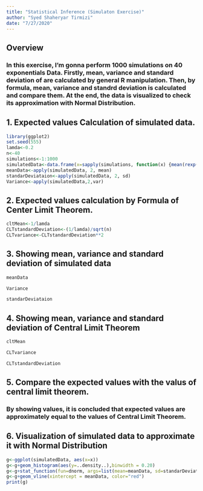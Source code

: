 ---
title: "Statistical Inference (Simulaton Exercise)"
author: "Syed Shaheryar Tirmizi"
date: "7/27/2020"
---

## Overview
### In this exercise, I'm gonna perform 1000 simulations on 40 exponentials Data. Firstly, mean, variance and standard deviation of are calculated by general R manipulation. Then, by formula, mean, variance and standrd deviation is calculated and compare them. At the end, the data is visualized to check its approximation with Normal Distribution. 

## 1. Expected values Calculation of simulated data.

```{r}
library(ggplot2)
set.seed(555)
lamda<-0.2
n<-40
simulations<-1:1000
simulatedData<-data.frame(x=sapply(simulations, function(x) {mean(rexp(n,lamda))}))
meanData<-apply(simulatedData, 2, mean)
standarDeviataion<-apply(simulatedData, 2, sd)
Variance<-apply(simulatedData,2,var)
```
## 2. Expected values calculation by Formula of Center Limit Theorem.

```{r}
cltMean<-1/lamda
CLTstandardDeviation<-(1/lamda)/sqrt(n)
CLTvariance<-CLTstandardDeviation**2
```

## 3. Showing mean, variance and standard deviation of simulated data

```{r}
meanData
```
```{r}
Variance
```
```{r}
standarDeviataion
```

## 4. Showing mean, variance and standard deviation of Central Limit Theorem

```{r}
cltMean
```
```{r}
CLTvariance
```
```{r}
CLTstandardDeviation
```

## 5. Compare the expected values with the valus of central limit theorem.
### By showing values, it is concluded that expected values are approximately equal to the values of Central Limit Theorem.

## 6. Visualization of simulated data to approximate it with Normal Distribution

```{r}
g<-ggplot(simulatedData, aes(x=x))
g<-g+geom_histogram(aes(y=..density..),binwidth = 0.20)
g<-g+stat_function(fun=dnorm, args=list(mean=meanData, sd=standarDeviataion))
g<-g+geom_vline(xintercept = meanData, color="red")
print(g)
```